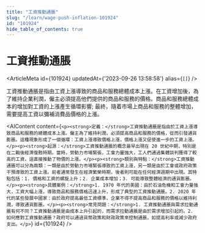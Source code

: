 ```yaml
---
title: "工資推動通脹"
slug: "/learn/wage-push-inflation-101924"
id: "101924"
hide_table_of_contents: true
---
```



# 工資推動通脹

<ArticleMeta id={101924} updatedAt={'2023-09-26 13:58:58'} alias={`[]`} />
<div className='border-solid border-b border-t-0 my-4 border-[var(--ifm-color-gray-300)]' />

工資推動通脹是指由工資上漲導致的商品和服務總體成本上漲。在工資增加後，為了維持企業利潤，僱主必須提高他們提供的商品和服務的價格。商品和服務總體成本的增加對工資的上漲產生循環影響; 最終，隨着市場上商品和服務的整體增加，需要提高工資以彌補消費品價格的上漲。

<AIContent content={`<p><strong>定義：</strong>工資推動通脹是指由於工資上漲導致商品和服務的總體成本上漲。僱主為了維持利潤，必須提高商品和服務的價格，從而引發通貨膨脹。這種現象形成了一個循環：工資上漲導致價格上漲，價格上漲又促使進一步的工資上漲。</p><p><strong>起源：</strong>工資推動通脹的概念最早出現在 20 世紀中期，特別是在二戰後經濟復甦時期。當時，勞動力市場緊張，工會力量強大，工人們通過集體談判獲得了較高的工資，這直接推動了物價的上漲。</p><p><strong>類別與特點：</strong>工資推動通脹可以分為兩類：一類是由於勞動力市場緊張導致的工資上漲，另一類是由於工會或政府政策干預導致的工資上漲。前者通常發生在經濟繁榮時期，後者則可能在任何經濟週期中出現。其特點包括：1. 價格和工資的螺旋上升；2. 企業成本增加；3. 可能導致整體經濟的通貨膨脹。</p><p><strong>具體案例：</strong>1. 1970 年代的美國：由於石油危機和工會力量強大，工資大幅上漲，導致商品和服務價格迅速上升，形成了典型的工資推動通脹。2. 2020 年代的某些發展中國家：由於政府提高最低工資標準，企業不得不提高商品和服務的價格以維持利潤，導致通貨膨脹。</p><p><strong>常見問題：</strong>1. 工資推動通脹與需求拉動通脹有何不同？工資推動通脹是由成本上升引起的，而需求拉動通脹是由於需求增加引起的。2. 如何應對工資推動通脹？政府可以通過貨幣政策和財政政策來控制通脹，如提高利率或減少政府支出。</p>`} id={101924} />
